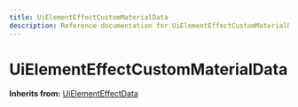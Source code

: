 ```yaml
---
title: UiElementEffectCustomMaterialData
description: Reference documentation for UiElementEffectCustomMaterialData meta class
---
```



# UiElementEffectCustomMaterialData

**Inherits from:** [UiElementEffectData](/classes/uielementeffectdata)

<ClassDetails file="/db/classes/UiElementEffectCustomMaterialData.1b857b97b0a4.json" />
